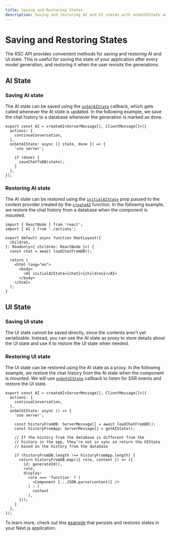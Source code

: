 ```yaml
---
title: Saving and Restoring States
description: Saving and restoring AI and UI states with onGetUIState and onSetAIState
---
```


# Saving and Restoring States

The RSC API provides convenient methods for saving and restoring AI and UI state. This is useful for saving the state of your application after every model generation, and restoring it when the user revisits the generations.

## AI State

### Saving AI state

The AI state can be saved using the [`onSetAIState`](/docs/reference/ai-sdk-rsc/create-ai#on-set-ai-state) callback, which gets called whenever the AI state is updated. In the following example, we save the chat history to a database whenever the generation is marked as done.

```tsx
export const AI = createAI<ServerMessage[], ClientMessage[]>({
  actions: {
    continueConversation,
  },
  onSetAIState: async ({ state, done }) => {
    'use server';

    if (done) {
      saveChatToDB(state);
    }
  },
});
```

### Restoring AI state

The AI state can be restored using the [`initialAIState`](/docs/reference/ai-sdk-rsc/create-ai#initial-ai-state) prop passed to the context provider created by the [`createAI`](/docs/reference/ai-sdk-rsc/create-ai) function. In the following example, we restore the chat history from a database when the component is mounted.

```tsx file='app/layout.tsx'
import { ReactNode } from 'react';
import { AI } from './actions';

export default async function RootLayout({
  children,
}: Readonly<{ children: ReactNode }>) {
  const chat = await loadChatFromDB();

  return (
    <html lang="en">
      <body>
        <AI initialAIState={chat}>{children}</AI>
      </body>
    </html>
  );
}
```

## UI State

### Saving UI state

The UI state cannot be saved directly, since the contents aren't yet serializable. Instead, you can use the AI state as proxy to store details about the UI state and use it to restore the UI state when needed.

### Restoring UI state

The UI state can be restored using the AI state as a proxy. In the following example, we restore the chat history from the AI state when the component is mounted. We will use [`onGetUIState`](/docs/reference/ai-sdk-rsc/create-ai#on-get-ui-state) callback to listen for SSR events and restore the UI state.

```tsx file='app/components/Chat.tsx'}
export const AI = createAI<ServerMessage[], ClientMessage[]>({
  actions: {
    continueConversation,
  },
  onGetUIState: async () => {
    'use server';

    const historyFromDB: ServerMessage[] = await loadChatFromDB();
    const historyFromApp: ServerMessage[] = getAIState();

    // If the history from the database is different from the
    // history in the app, they're not in sync so return the UIState
    // based on the history from the database

    if (historyFromDB.length !== historyFromApp.length) {
      return historyFromDB.map(({ role, content }) => ({
        id: generateId(),
        role,
        display:
          role === 'function' ? (
            <Component {...JSON.parse(content)} />
          ) : (
            content
          ),
      }));
    }
  },
});
```

To learn more, check out this [example](/examples/next-app/state-management/save-and-restore-states) that persists and restores states in your Next.js application.
